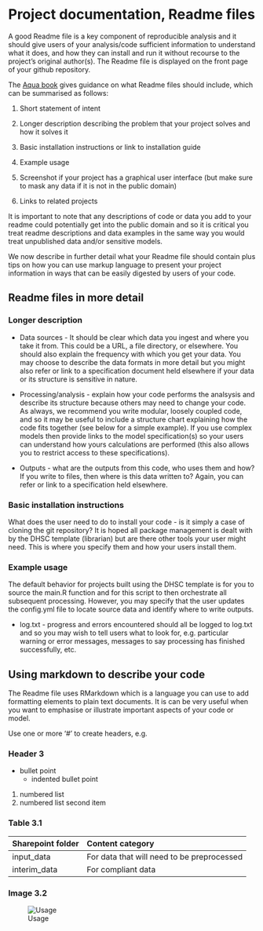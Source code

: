 # Project documentation, Readme files
A good Readme file is a key component of reproducible analysis and it should give users of your analysis/code sufficient information to understand what it does, and how they can install and run it without recourse to the project's original author(s). The Readme file is displayed on the front page of your github repository. 

The [Aqua book](https://www.gov.uk/government/publications/the-aqua-book-guidance-on-producing-quality-analysis-for-government) gives guidance on what Readme files should include, which can be summarised as follows:   

1. Short statement of intent

2. Longer description describing the problem that your project solves and how it solves it

3. Basic installation instructions or link to installation guide

4. Example usage

5. Screenshot if your project has a graphical user interface (but make sure to mask any data if it is not in the public domain)

6. Links to related projects 

It is important to note that any descriptions of code or data you add to your readme could potentially get into the public domain and so it is critical you treat readme descriptions and data examples in the same way you would treat unpublished data and/or sensitive models.

We now describe in further detail what your Readme file should contain plus tips on how you can use markup language to present your project information in ways that can be easily digested by users of your code.

## Readme files in more detail

### Longer description

- Data sources - It should be clear which data you ingest and where you take it from. This could be a URL, a file directory, or elsewhere. You should also explain the frequency with which you get your data. You may choose to describe the data formats in more detail but you might also refer or link to a specification document held elsewhere if your data or its structure is sensitive in nature.

- Processing/analysis - explain how your code performs the analsysis and describe its structure because others may need to change your code. As always, we recommend you write modular, loosely coupled code, and so it may be useful to include a structure chart explaining how the code fits together (see below for a simple example). If you use complex models then provide links to the model specification(s) so your users can understand how yours calculations are performed (this also allows you to restrict access to these specifications).

- Outputs - what are the outputs from this code, who uses them and how? If you write to files, then where is this data written to? Again, you can refer or link to a specification held elsewhere.

### Basic installation instructions
What does the user need to do to install your code - is it simply a case of cloning the git repository? It is hoped all package management is dealt with by the DHSC template (librarian) but are there other tools your user might need. This is where you specify them and how your users install them. 

### Example usage
The default behavior for projects built using the DHSC template is for you to source the main.R function and for this script to then orchestrate all subsequent processing. However, you may specify that the user updates the config.yml file to locate source data and identify where to write outputs.

- log.txt - progress and errors encountered should all be logged to log.txt and so you may wish to tell users what to look for, e.g. particular warning or error messages, messages to say processing has finished successfully, etc.

## Using markdown to describe your code
The Readme file uses RMarkdown which is a language you can use to add formatting elements to plain text documents. It is can be very useful when you want to emphasise or illustrate important aspects of your code or model.

Use one or more '#' to create headers, e.g.

### Header 3

- bullet point
  - indented bullet point
 
1. numbered list
2. numbered list second item

### Table 3.1
| Sharepoint folder | Content category                            |
|-------------------|:-------------------------------------------|
| input_data        | For data that will need to be preprocessed  |
| interim_data      | For compliant data                          |

### Image 3.2
![Usage](./main_flow.jpg)
